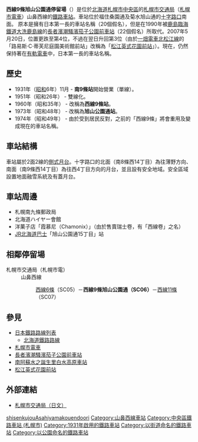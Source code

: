{{日本車站資訊
|公司色 = green
|文字色 = 
|站名 = 西線9條旭山公園通停留場
|圖片 = Sapporo_Street_Car_Nishisen_Kujo_Asahiyama_Koen_Dori_Station.jpg
|pxl = 240px
|圖片說明 = 西線9條旭山公園通停留場（攝於2009年8月）
|日文原名 = 西線9条旭山公園通
|平假名 = にしせんくじょうあさひやまこうえんどおり	
|羅馬拼音 = Nishisen kujō asahiyama kōen dōri
|副站名 = 
|前一站 = SC05 [[西線6條停留場|西線6條]]
|前一站距離 = 0.37
|後一站距離 = 0.37
|後一站 = [[西線11條停留場|西線11條]] SC07
|電報略號 = 
|車站編號 = {{車站編號c|red|SC06}}
|停站路線數 = 
|所屬公司 = [[札幌市交通局|札幌市交通局]]
|所屬路線 = 山鼻西線
|距離 = 0.94
|起點站 = [[西15丁目停留場|西15丁目]]
|所在地 = [[北海道|北海道]][[札幌市|札幌市]][[中央區_(札幌市)|中央區]]南9條西14丁目
|車站構造 = [[地面車站|地面車站]]
|月台配置 = 2面2線
|啟用年月日 = 1931年11月20日
|廢站年月日 = 
|乘客人數 = 
|上下車人次 = 
|統計年度 = 
|轉車 = 
|備註 = 以整個系統計算，由[[西4丁目停留場|西4丁目]]起的總距離是2.37公里
|全寬備註 = 
}}

'''西線9條旭山公園通停留場'''（{{jpn|j=西線9条旭山公園通停留場|hg=にしせんくじょうあさひやまこうえんどおりていりゅうじょう|rm=Nishisen-kujō-asahiyama-kōen-dōri teiryūjō|f=y}}）是位於[[北海道|北海道]][[札幌市|札幌市]][[中央區_(札幌市)|中央區]]的[[札幌市交通局|札幌市交通局]]（[[札幌市電車|札幌市電車]]）山鼻西線的[[鐵路車站|鐵路車站]]。車站位於福住桑園通及菊水旭山通的[[十字路口|十字路口]]南面。
原本是擁有日本第一長的車站名稱（20個假名），但是在1990年被[[鹿島臨海鐵道大洗鹿島線|鹿島臨海鐵道大洗鹿島線]]的[[長者濱潮騷濱茄子公園前車站|長者濱潮騷濱茄子公園前車站]]（22個假名）所取代。2007年5月20日，位置更跌至第4位，不過在翌日升回第3位（由於[[一畑電車|一畑電車]][[北松江線|北松江線]]的「路易斯·C·蒂芙尼庭園美術館前站」改稱為「[[松江英式花園前站|松江英式花園前站]]」）。現在，仍然保持著在[[有軌電車|有軌電車]]中，日本第一長的車站名稱。

== 歷史 ==
* 1931年（[[昭和|昭和]]6年）11月 - '''南9條站'''開始營業（單線）。
* 1951年（昭和26年） - 雙線化。
* 1960年（昭和35年） - 改稱為'''西線9條站'''。
* 1973年（昭和48年） - 改稱為'''旭山公園通站'''。
* 1974年（昭和49年） - 由於受到居民反對，之前的「西線9條」將會重用及變成現在的車站名稱。

== 車站結構 ==
車站屬於2面2線的[[側式月台|側式月台]]。十字路口的北面（南8條西14丁目）為往薄野方向、南面（南9條西14丁目）為往西4丁目方向的月台，並且設有安全地域。安全區域設置地面融雪系統及有蓋月台。

== 車站周邊 ==
* 札幌南九條郵政局
* 北海道ハイヤー會館
* 洋菓子店「霞慕尼（Chamonix）」（由於售賣瑞士卷，有「西線卷」之名）
* [[JR北海道巴士|JR北海道巴士]]「旭山公園通15丁目」站

== 相鄰停留場 ==
; 札幌市交通局（札幌市電）
: 山鼻西線
:: [[西線6條停留場|西線6條]]（SC05）－'''西線9條旭山公園通（SC06）'''－[[西線11條停留場|西線11條]]（SC07）

== 參見 ==
* [[日本鐵路路線列表|日本鐵路路線列表]]
** [[北海道鐵路路線|北海道鐵路路線]]
* [[札幌市電車|札幌市電車]]
* [[長者濱潮騷濱茄子公園前車站|長者濱潮騷濱茄子公園前車站]]
* [[南阿蘇水之誕生里白水高原車站|南阿蘇水之誕生里白水高原車站]]
* [[松江英式花園前站|松江英式花園前站]]

== 外部連結 ==
* [https://web.archive.org/web/20100330140900/http://www.city.sapporo.jp/st/shiden-timetable/shiden-route-map.html 札幌市交通局（日文）]

{{札幌市電}}


{{DEFAULTSORT:Nishisen-kujo Asahiyama-Koen-Dori}}
[[Category:日本鐵路車站_Ni|shisenkujouAsahiyamakouendoori]]
[[Category:山鼻西線車站|Category:山鼻西線車站]]
[[Category:中央區鐵路車站_(札幌市)|Category:中央區鐵路車站 (札幌市)]]
[[Category:1931年啟用的鐵路車站|Category:1931年啟用的鐵路車站]]
[[Category:以街道命名的鐵路車站|Category:以街道命名的鐵路車站]]
[[Category:以公園命名的鐵路車站|Category:以公園命名的鐵路車站]]